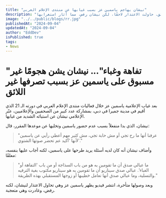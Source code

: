 ```yaml
---
title: "نيشان يهاجم ياسمين عز بسبب غيابها عن منتدى الإعلام العربي"
description: "شن الإعلامي نيشان هجومًا حادًا على ياسمين عز بسبب غيابها عن فعاليات منتدى الإعلام العربي في دبي وتصرفها غير اللائق. حاولت الاعتذار لاحقًا، لكن نيشان رفض، مما أثار استغرابها."
image: "../../public/blogs/rr.jpg"
publishedAt: "2024-09-04"
updatedAt: "2024-09-04"
author: "EddDev"
isPublished: true
tags:
- News
---
```


# "تفاهة وغباء"... نيشان يشن هجومًا غير مسبوق على ياسمين عز بسبب تصرفها غير اللائق

بعد غياب الإعلامية ياسمين عز خلال فعاليات منتدى الإعلام العربي في دورته الـ 21 الذي أقيم في مدينة جميرا في دبي، بمشاركة عدد كبير من الصحفيين والإعلاميين، عبّر الإعلامي نيشان عن استيائه الشديد من غيابها.

نيشان، الذي بدا منفعلاً بسبب عدم حضور ياسمين وتخليها عن موعدها المقرر، قال:

> "عرفنا أنها ما رح تجي أو مش حابة تجي، مش كثير مهم أعطي رأيي عن ياسمين لأنها 'أكيد عم تحضر صوتها الشتوي'."

وأضاف نيشان أنه كان لديه أسئلة يريد طرحها على ياسمين، لكنه أجاب عليها بنفسه، معلقًا:

> "ما عبالي صدق أن ما تقومين به هو من باب السذاجة أو من باب 'التفاهة أو الغباء'. عبالي صدق سيناريو أن ما تقومين به هو سيناريو مكتوب بغية الترفيه والتسلية، وما عبالي صدق أنها تعامل خطيبها أو زوجها المستقبلي بهذه الطريقة."

وبعد وصولها متأخرة، انتشر فيديو يظهر ياسمين عز وهي تحاول الاعتذار لنيشان، لكنه رفض، وغادرت وهي متعجبة.
